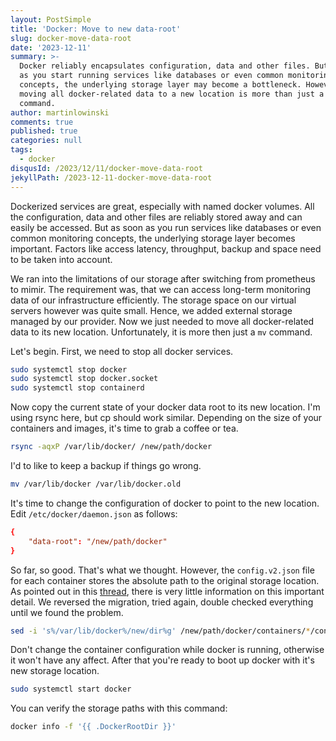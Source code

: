 ```yaml
---
layout: PostSimple
title: 'Docker: Move to new data-root'
slug: docker-move-data-root
date: '2023-12-11'
summary: >-
  Docker reliably encapsulates configuration, data and other files. But as soon
  as you start running services like databases or even common monitoring
  concepts, the underlying storage layer may become a bottleneck. However,
  moving all docker-related data to a new location is more than just a `mv`
  command.
author: martinlowinski
comments: true
published: true
categories: null
tags:
  - docker
disqusId: /2023/12/11/docker-move-data-root
jekyllPath: /2023-12-11-docker-move-data-root
---
```


Dockerized services are great, especially with named docker volumes. All the configuration, data and other files are reliably stored away and can easily be accessed. But as soon as you run services like databases or even common monitoring concepts, the underlying storage layer becomes important. Factors like access latency, throughput, backup and space need to be taken into account.

We ran into the limitations of our storage after switching from prometheus to mimir. The requirement was, that we can access long-term monitoring data of our infrastructure efficiently. The storage space on our virtual servers however was quite small. Hence, we added external storage managed by our provider. Now we just needed to move all docker-related data to its new location. Unfortunately, it is more then just a `mv` command.

Let's begin. First, we need to stop all docker services.

```bash
sudo systemctl stop docker
sudo systemctl stop docker.socket
sudo systemctl stop containerd
```

Now copy the current state of your docker data root to its new location. I'm using rsync here, but cp should work similar. Depending on the size of your containers and images, it's time to grab a coffee or tea.

```bash
rsync -aqxP /var/lib/docker/ /new/path/docker
```

I'd to like to keep a backup if things go wrong.

```bash
mv /var/lib/docker /var/lib/docker.old
```

It's time to change the configuration of docker to point to the new location. Edit `/etc/docker/daemon.json` as follows:

```conf
{
    "data-root": "/new/path/docker"
}
```

So far, so good. That's what we thought. However, the `config.v2.json` file for each container stores the absolute path to the original storage location. As pointed out in this [thread](https://forums.docker.com/t/error-starting-container-after-moving-docker-root-directory/64324), there is very little information on this important detail. We reversed the migration, tried again, double checked everything until we found the problem.

```bash
sed -i 's%/var/lib/docker%/new/dir%g' /new/path/docker/containers/*/config.v2.json
```

Don't change the container configuration while docker is running, otherwise it won't have any affect. After that you're ready to boot up docker with it's new storage location.

```bash
sudo systemctl start docker
```

You can verify the storage paths with this command:

```bash
docker info -f '{{ .DockerRootDir }}'
```
